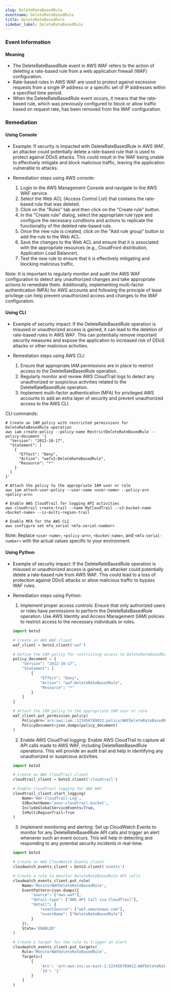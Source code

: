 ```yaml
--- 
slug: DeleteRateBasedRule
eventname: DeleteRateBasedRule
title: DeleteRateBasedRule
sidebar_label: DeleteRateBasedRule
---
```

                       
### Event Information

#### Meaning

- The DeleteRateBasedRule event in AWS WAF refers to the action of deleting a rate-based rule from a web application firewall (WAF) configuration.
- Rate-based rules in AWS WAF are used to protect against excessive requests from a single IP address or a specific set of IP addresses within a specified time period.
- When the DeleteRateBasedRule event occurs, it means that the rate-based rule, which was previously configured to block or allow traffic based on request rate, has been removed from the WAF configuration.

### Remediation

#### Using Console

- Example: If security is impacted with DeleteRateBasedRule in AWS WAF, an attacker could potentially delete a rate-based rule that is used to protect against DDoS attacks. This could result in the WAF being unable to effectively mitigate and block malicious traffic, leaving the application vulnerable to attacks.

- Remediation steps using AWS console:
  1. Login to the AWS Management Console and navigate to the AWS WAF service.
  2. Select the Web ACL (Access Control List) that contains the rate-based rule that was deleted.
  3. Click on the "Rules" tab and then click on the "Create rule" button.
  4. In the "Create rule" dialog, select the appropriate rule type and configure the necessary conditions and actions to replicate the functionality of the deleted rate-based rule.
  5. Once the new rule is created, click on the "Add rule group" button to add the rule to the Web ACL.
  6. Save the changes to the Web ACL and ensure that it is associated with the appropriate resources (e.g., CloudFront distribution, Application Load Balancer).
  7. Test the new rule to ensure that it is effectively mitigating and blocking malicious traffic.

Note: It is important to regularly monitor and audit the AWS WAF configuration to detect any unauthorized changes and take appropriate actions to remediate them. Additionally, implementing multi-factor authentication (MFA) for AWS accounts and following the principle of least privilege can help prevent unauthorized access and changes to the WAF configuration.

#### Using CLI

- Example of security impact: If the DeleteRateBasedRule operation is misused or unauthorized access is gained, it can lead to the deletion of rate-based rules in AWS WAF. This can potentially remove important security measures and expose the application to increased risk of DDoS attacks or other malicious activities.

- Remediation steps using AWS CLI:
  1. Ensure that appropriate IAM permissions are in place to restrict access to the DeleteRateBasedRule operation.
  2. Regularly monitor and review AWS CloudTrail logs to detect any unauthorized or suspicious activities related to the DeleteRateBasedRule operation.
  3. Implement multi-factor authentication (MFA) for privileged AWS accounts to add an extra layer of security and prevent unauthorized access to the AWS CLI.

CLI commands:
```
# Create an IAM policy with restricted permissions for DeleteRateBasedRule operation
aws iam create-policy --policy-name RestrictDeleteRateBasedRule --policy-document '{
  "Version": "2012-10-17",
  "Statement": [
    {
      "Effect": "Deny",
      "Action": "wafv2:DeleteRateBasedRule",
      "Resource": "*"
    }
  ]
}'

# Attach the policy to the appropriate IAM user or role
aws iam attach-user-policy --user-name <user-name> --policy-arn <policy-arn>

# Enable AWS CloudTrail for logging API activities
aws cloudtrail create-trail --name MyCloudTrail --s3-bucket-name <bucket-name> --is-multi-region-trail

# Enable MFA for the AWS CLI
aws configure set mfa_serial <mfa-serial-number>
```
Note: Replace `<user-name>`, `<policy-arn>`, `<bucket-name>`, and `<mfa-serial-number>` with the actual values specific to your environment.

#### Using Python

- Example of security impact: If the DeleteRateBasedRule operation is misused or unauthorized access is gained, an attacker could potentially delete a rate-based rule from AWS WAF. This could lead to a loss of protection against DDoS attacks or allow malicious traffic to bypass WAF rules.

- Remediation steps using Python:
  1. Implement proper access controls: Ensure that only authorized users or roles have permissions to perform the DeleteRateBasedRule operation. Use AWS Identity and Access Management (IAM) policies to restrict access to the necessary individuals or roles.
  
  ```python
  import boto3

  # Create an AWS WAF client
  waf_client = boto3.client('waf')

  # Define the IAM policy for restricting access to DeleteRateBasedRule
  policy_document = {
      "Version": "2012-10-17",
      "Statement": [
          {
              "Effect": "Deny",
              "Action": "waf:DeleteRateBasedRule",
              "Resource": "*"
          }
      ]
  }

  # Attach the IAM policy to the appropriate IAM user or role
  waf_client.put_permission_policy(
      PolicyArn='arn:aws:iam::123456789012:policy/WAFDeleteRateBasedRuleRestriction',
      PolicyDocument=json.dumps(policy_document)
  )
  ```

  2. Enable AWS CloudTrail logging: Enable AWS CloudTrail to capture all API calls made to AWS WAF, including DeleteRateBasedRule operations. This will provide an audit trail and help in identifying any unauthorized or suspicious activities.

  ```python
  import boto3

  # Create an AWS CloudTrail client
  cloudtrail_client = boto3.client('cloudtrail')

  # Enable CloudTrail logging for AWS WAF
  cloudtrail_client.start_logging(
      Name='WAF-CloudTrail-Log',
      S3BucketName='your-cloudtrail-bucket',
      IncludeGlobalServiceEvents=True,
      IsMultiRegionTrail=True
  )
  ```

  3. Implement monitoring and alerting: Set up CloudWatch Events to monitor for any DeleteRateBasedRule API calls and trigger an alert whenever such an event occurs. This will help in detecting and responding to any potential security incidents in real-time.

  ```python
  import boto3

  # Create an AWS CloudWatch Events client
  cloudwatch_events_client = boto3.client('events')

  # Create a rule to monitor DeleteRateBasedRule API calls
  cloudwatch_events_client.put_rule(
      Name='MonitorWAFDeleteRateBasedRule',
      EventPattern=json.dumps({
          "source": ["aws.waf"],
          "detail-type": ["AWS API Call via CloudTrail"],
          "detail": {
              "eventSource": ["waf.amazonaws.com"],
              "eventName": ["DeleteRateBasedRule"]
          }
      }),
      State='ENABLED'
  )

  # Create a target for the rule to trigger an alert
  cloudwatch_events_client.put_targets(
      Rule='MonitorWAFDeleteRateBasedRule',
      Targets=[
          {
              'Arn': 'arn:aws:sns:us-east-1:123456789012:WAFDeleteRateBasedRuleAlert',
              'Id': '1'
          }
      ]
  )
  ```


 